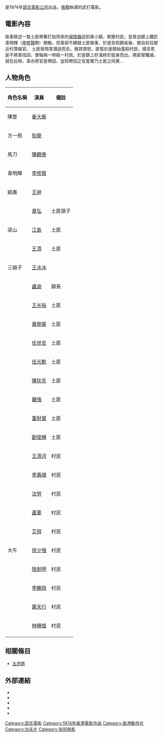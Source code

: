 {{Infobox Film
| name               = 五虎將
| original_name      = ''{{lang|en|The Savage Five}}''
| image              = 
| image_size         = 
| caption            = 
| director           = [[張徹|張徹]]
| producer           = [[邵逸夫|邵逸夫]]
| writer             = [[張徹|張徹]] <br> [[倪匡|倪匡]]
| narrator           = 
| starring           = [[姜大衛|姜大衛]] <br> [[狄龍|狄龍]] <br> [[陳觀泰|陳觀泰]] <br> [[李修賢|李修賢]] <br> [[王锺_(香港)|王钟]]
| music              = [[陳勳奇|陳永煜]]
| cinematography     = [[龔幕鐸|龔幕鐸]]
| editing            = [[郭廷鴻|郭廷鴻]]
| production_company = [[邵氏公司|邵氏兄弟（香港）有限公司]]
| distributor        = [[邵氏公司|邵氏兄弟（香港）有限公司]]
| released           = {{HKG-1959}}：{{film date|1974|2|15}}<br>{{BRD}}：{{start date|1975|3|11}}
| runtime            = 91分鐘
| country            = {{英屬香港電影}}
| language           = 華語
| budget             = 
| gross              = 
| preceded_by        = 
| followed_by        = 
| website            = 
| amg_id             = 1:128710
| imdb_id            = tt0080151
}}

{{engname|《五虎將》|''The Savage Five''}}是1974年[[邵氏電影公司|邵氏電影公司]]出品，[[張徹|張徹]]執導的武打電影。

== 電影內容 ==

故事敘述一幫土匪帶著打劫而來的[[保險箱|保險箱]]逃到某小鎮，欺壓村民，並脅迫鎮上鐵匠韋明輝（[[李修賢|李修賢]]飾）開箱，但韋卻不願替土匪做事，於是告知鎮長後，便自前往鄰近村落報官。
土匪發現韋潛逃而去，極其憤怒，匪幫於是開始濫殺村民，揚言若是不將韋找回，便每隔一時殺一村民。於是鎮上好漢終於挺身而出，將匪幫殲滅，就在此時，韋亦將官差帶回，豈知帶回之官差實乃土匪之同黨...

== 人物角色 ==
{| class="wikitable" 
|- 
! 角色名稱 || 演員 || 備註
|- 
| 陳登 || [[姜大衛|姜大衛]] || 
|- 
| 方一飛 || [[狄龍|狄龍]] || 
|- 
| 馬刀 || [[陳觀泰|陳觀泰]] || 
|- 
| 韋明輝 || [[李修賢|李修賢]] || 
|- 
| 姚廣 || [[王锺_(香港)|王钟]] ||
|- 
|  || [[韋弘|韋弘]] || 土匪頭子
|- 
| 梁山 || [[江島_(演員)|江島]] || 土匪
|-
|  || [[王青|王清]] || 土匪
|- 
| 三娘子 || [[王冰冰|王冰冰]] || 
|- 
|  || [[盧迪|盧迪]] || 鎮長
|-
|  || [[王光裕|王光裕]] || 土匪
|-
|  || [[黃樹棠|黃樹棠]] || 土匪
|- 
|  || [[任世官|任世官]] || 土匪
|- 
|  || [[伍元勳|伍元勳]] || 土匪
|- 
|  || [[陳狄克|陳狄克]] || 土匪
|- 
|  || [[羅強|羅強]] || 土匪
|- 
|  || [[董財寶|董財寶]] || 土匪
|- 
|  || [[劉俊輝|劉俊輝]] || 土匪
|-
|  || [[王清河|王清河]] || 村民
|-
|  || [[李壽祺|李壽祺]] || 村民
|-
|  || [[沈勞|沈勞]] || 村民
|-
|  || [[蘆葦_(演員)|蘆葦]] || 村民
|- 
|  || [[艾飛|艾飛]] || 村民
|- 
| 大牛 || [[徐少強|徐少強]] || 村民
|-
|  || [[陸劍明|陸劍明]] || 村民
|- 
|  || [[李鵬飛_(演員)|李鵬飛]] || 村民
|- 
|  || [[葉天行|葉天行]] || 村民
|- 
|  || [[林輝煌|林輝煌]] || 村民
|- 
|}

== 相關條目 ==
*[[五虎將|五虎將]]

== 外部連結 ==
*{{hkmdb title|5479|五虎將}}
*{{douban|title=五虎將}}
*{{Mtime|18075|五虎將}}
*{{Amg movie|128710|五虎將}}
*{{imdb title|0080151|五虎將}}

{{張徹}}
[[Category:邵氏電影|Category:邵氏電影]]
[[Category:1974年香港電影作品|Category:1974年香港電影作品]]
[[Category:香港動作片|Category:香港動作片]]
[[Category:功夫片|Category:功夫片]]
[[Category:张彻电影|Category:张彻电影]]